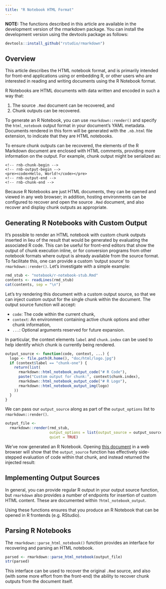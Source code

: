 ```yaml
---
title: "R Notebook HTML Format"
---
```


**NOTE:** The functions described in this article are available in the development version of the rmarkdown package. You can install the development version using the devtools package as follows:

```r
devtools::install_github("rstudio/rmarkdown")
```

## Overview

This article describes the HTML notebook format, and is primarily intended for
front-end applications using or embedding R, or other users who are interested
in reading and writing documents using the R Notebook format.

R Notebooks are HTML documents with data written and encoded in such a way that:

1. The source `.Rmd` document can be recovered, and
2. Chunk outputs can be recovered.

To generate an R Notebook, you can use `rmarkdown::render()` and specify the
`html_notebook` output format in your document's YAML metadata. Documents
rendered in this form will be generated with the `.nb.html` file extension, to
indicate that they are HTML notebooks.

To ensure chunk outputs can be recovered, the elements of the R Markdown
document are enclosed with HTML comments, providing more information on the
output. For example, chunk output might be serialized as:

```
<!-- rnb-chunk-begin -->
<!-- rnb-output-begin -->
<pre><code>Hello, World!</code></pre>
<!-- rnb-output-end -->
<!-- rnb-chunk-end -->
```

Because R Notebooks are just HTML documents, they can be opened and viewed in
any web browser; in addition, hosting environments can be configured to recover
and open the source `.Rmd` document, and also recover and display chunk outputs
as appropriate.

## Generating R Notebooks with Custom Output

It's possible to render an HTML notebook with custom chunk outputs inserted in 
lieu of the result that would be generated by evaluating the associated R code. 
This can be useful for front-end editors that show the output of chunk execution
inline, or for conversion programs from other notebook formats where output is 
already available from the source format. To facilitate this, one can provide a 
custom 'output source' to `rmarkdown::render()`. Let's investigate with a simple
example:

```r
rmd_stub <- "notebook/r-notebook-stub.Rmd"
contents <- readLines(rmd_stub)
cat(contents, sep = "\n")
```

Let's try rendering this document with a custom output source, so that we can
inject custom output for the single chunk within the document. The output source
function will accept:

- `code`: The code within the current chunk,
- `context`: An environment containing active chunk options and other chunk information,
- `...`: Optional arguments reserved for future expansion.

In particular, the context elements `label` and `chunk.index` can be used to 
help identify which chunk is currently being rendered.

```r
output_source <- function(code, context, ...) {
  logo <- file.path(R.home(), "doc/html/logo.jpg")
  if (context$label == "chunk-one") {
    return(list(
      rmarkdown::html_notebook_output_code("# R Code"),
      paste("Custom output for chunk:", context$chunk.index),
      rmarkdown::html_notebook_output_code("# R Logo"),
      rmarkdown::html_notebook_output_img(logo)
    ))
  }
}
```

We can pass our `output_source` along as part of the `output_options` list to
`rmarkdown::render()`.

```r
output_file <-
  rmarkdown::render(rmd_stub,
                    output_options = list(output_source = output_source),
                    quiet = TRUE)
```

We've now generated an R Notebook. Opening
[this document](notebook/r-notebook-stub.nb.html) in a web browser will show
that the `output_source` function has effectively side-stepped evaluation of
code within that chunk, and instead returned the injected result:

## Implementing Output Sources

In general, you can provide regular R output in your output source function,
but `rmarkdown` also provides a number of endpoints for insertion of custom
HTML content. These are documented within `?html_notebook_output`.

Using these functions ensures that you produce an R Notebook that can be
opened in R frontends (e.g. RStudio).

## Parsing R Notebooks

The `rmarkdown::parse_html_notebook()` function provides an interface for
recovering and parsing an HTML notebook.

```r
parsed <- rmarkdown::parse_html_notebook(output_file)
str(parsed)
```

This interface can be used to recover the original `.Rmd` source, and also (with
some more effort from the front-end) the ability to recover chunk outputs from
the document itself.
